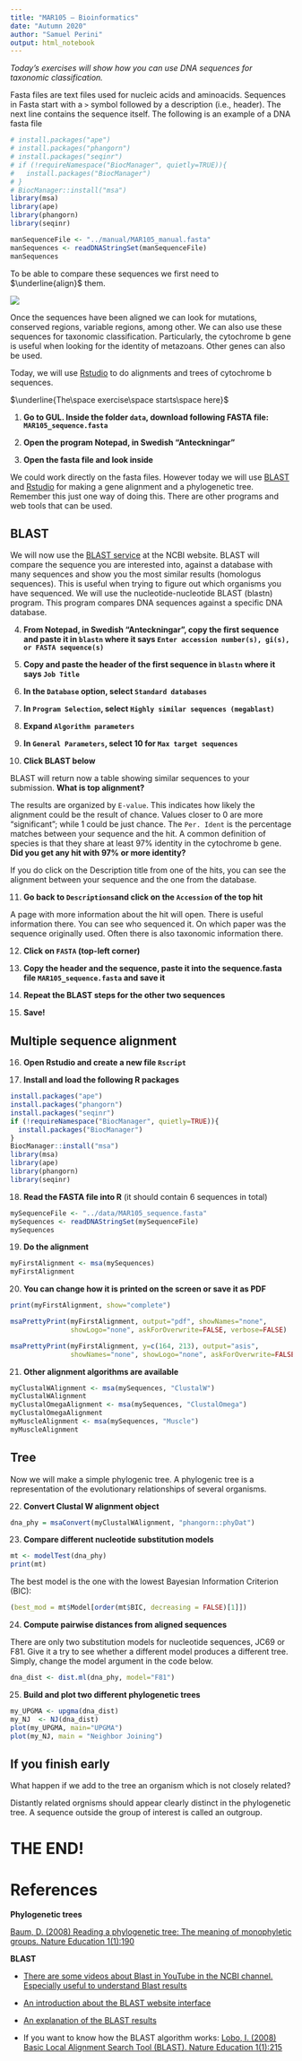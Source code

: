 ```yaml
---
title: "MAR105 – Bioinformatics"
date: "Autumn 2020"
author: "Samuel Perini"
output: html_notebook
---
```


*Today’s exercises will show how you can use DNA sequences for taxonomic classification.*

Fasta files are text files used for nucleic acids and aminoacids. Sequences in Fasta start with a `>` symbol followed by a description (i.e., header). The next line contains the sequence itself. The following is an example of a DNA fasta file

```r
# install.packages("ape")
# install.packages("phangorn")
# install.packages("seqinr")
# if (!requireNamespace("BiocManager", quietly=TRUE)){
#   install.packages("BiocManager")
# }
# BiocManager::install("msa")
library(msa)
library(ape)
library(phangorn)
library(seqinr)
```

```r
manSequenceFile <- "../manual/MAR105_manual.fasta"
manSequences <- readDNAStringSet(manSequenceFile)
manSequences
```

To be able to compare these sequences we first need to $\underline{align}$ them.

![](mar105-bioinformatics-manual-2020.png)

Once the sequences have been aligned we can look for mutations, conserved regions, variable regions, among other. We can also use these sequences for taxonomic classification. Particularly, the cytochrome b gene is useful when looking for the identity of metazoans. Other genes can also be used.

Today, we will use [Rstudio](https://rstudio.com/){target="_blank"} to do alignments and trees of cytochrome b sequences.

$\underline{The\space exercise\space starts\space here}$

1. **Go to GUL. Inside the folder `data`, download following FASTA file: `MAR105_sequence.fasta`**  

1. **Open the program Notepad, in Swedish "Anteckningar"**

1. **Open the fasta file and look inside**

We could work directly on the fasta files. However today we will use [BLAST](https://blast.ncbi.nlm.nih.gov/Blast.cgi){target="_blank"} and [Rstudio](https://rstudio.com/){target="_blank"} for making a gene alignment and a phylogenetic tree. Remember this just one way of doing this. There are other programs and web tools that can be used.

## BLAST

We will now use the [BLAST service](https://blast.ncbi.nlm.nih.gov/Blast.cgi){target="_blank"} at the NCBI website. BLAST will compare the sequence you are interested into, against a database with many sequences and show you the most similar results (homologus sequences). This is useful when trying to figure out which organisms you have sequenced. We will use the nucleotide-nucleotide BLAST (blastn) program. This program compares DNA sequences against a specific DNA database.

4. **From Notepad, in Swedish "Anteckningar", copy the first sequence and paste it in `blastn` where it says `Enter accession number(s), gi(s), or FASTA sequence(s)`**

5. **Copy and paste the header of the first sequence in `blastn` where it says `Job Title`**

6. **In the `Database` option, select `Standard databases`**

7. **In `Program Selection`, select `Highly similar sequences (megablast)`**

8. **Expand `Algorithm parameters`**

9. **In `General Parameters`, select 10 for `Max target sequences`**

10. **Click BLAST below**

BLAST will return now a table showing similar sequences to your submission. **What is top alignment?**

The results are organized by `E-value`. This indicates how likely the alignment could be the result of chance. Values closer to 0 are more “significant”; while 1 could be just chance. The `Per. Ident` is the percentage matches between your sequence and the hit. A common definition of species is that they share at least 97% identity in the cytochrome b gene. **Did you get any hit with 97% or more identity?**

If you do click on the Description title from one of the hits, you can see the alignment between your sequence and the one from the database.

11. **Go back to `Descriptions`and click on the `Accession` of the top hit**

A page with more information about the hit will open. There is useful information there. You can see who sequenced it. On which paper was the sequence originally used. Often there is also taxonomic information there.

12. **Click on `FASTA` (top-left corner)**

13. **Copy the header and the sequence, paste it into the sequence.fasta file `MAR105_sequence.fasta` and save it**

14. **Repeat the BLAST steps for the other two sequences**

15. **Save!**

## Multiple sequence alignment

16. **Open Rstudio and create a new file `Rscript`**

17. **Install and load the following R packages**

```r
install.packages("ape")
install.packages("phangorn")
install.packages("seqinr")
if (!requireNamespace("BiocManager", quietly=TRUE)){
  install.packages("BiocManager")
}
BiocManager::install("msa")
library(msa)
library(ape)
library(phangorn)
library(seqinr)
```

18. **Read the FASTA file into R** (it should contain 6 sequences in total)

```r
mySequenceFile <- "../data/MAR105_sequence.fasta"
mySequences <- readDNAStringSet(mySequenceFile)
mySequences
```

19. **Do the alignment**

```r
myFirstAlignment <- msa(mySequences)
myFirstAlignment
```

20. **You can change how it is printed on the screen or save it as PDF**

```r
print(myFirstAlignment, show="complete")

msaPrettyPrint(myFirstAlignment, output="pdf", showNames="none",
               showLogo="none", askForOverwrite=FALSE, verbose=FALSE)

msaPrettyPrint(myFirstAlignment, y=c(164, 213), output="asis",
               showNames="none", showLogo="none", askForOverwrite=FALSE)
```

21. **Other alignment algorithms are available**

```r
myClustalWAlignment <- msa(mySequences, "ClustalW")
myClustalWAlignment
myClustalOmegaAlignment <- msa(mySequences, "ClustalOmega")
myClustalOmegaAlignment
myMuscleAlignment <- msa(mySequences, "Muscle")
myMuscleAlignment
```

## Tree

Now we will make a simple phylogenic tree. A phylogenic tree is a representation of the evolutionary relationships of several organisms.


22. **Convert Clustal W alignment object**
```r
dna_phy = msaConvert(myClustalWAlignment, "phangorn::phyDat")
```

23. **Compare different nucleotide substitution models**

```r
mt <- modelTest(dna_phy)
print(mt)
```

The best model is the one with the lowest Bayesian Information Criterion (BIC):

```r
(best_mod = mt$Model[order(mt$BIC, decreasing = FALSE)[1]])
```

24. **Compute pairwise distances from aligned sequences**

There are only two substitution models for nucleotide sequences, JC69 or F81. Give it a try to see whether a different model produces a different tree. Simply, change the model argument in the code below.

```r
dna_dist <- dist.ml(dna_phy, model="F81")
```

25. **Build and plot two different phylogenetic trees**

```r
my_UPGMA <- upgma(dna_dist)
my_NJ  <- NJ(dna_dist)
plot(my_UPGMA, main="UPGMA")
plot(my_NJ, main = "Neighbor Joining")
```

## If you finish early

What happen if we add to the tree an organism which is not closely related?

Distantly related orgnisms should appear clearly distinct in the phylogenetic tree. A sequence outside the group of interest is called an outgroup.

# THE END!

\newpage

# References

**Phylogenetic trees**

[Baum, D. (2008) Reading a phylogenetic tree: The meaning of monophyletic groups. Nature Education 1(1):190](https://www.nature.com/scitable/topicpage/reading-a-phylogenetic-tree-the-meaning-of-41956/){target="_blank"}

**BLAST**

* [There are some videos about Blast in YouTube in the NCBI channel. Especially useful to understand Blast results](https://www.youtube.com/watch?v=nO0wJgZRZJs&feature=youtu.be){target="_blank"}

* [An introduction about the BLAST website interface](ftp://ftp.ncbi.nlm.nih.gov/pub/factsheets/HowTo_BLASTGuide.pdf)

* [An explanation of the BLAST results](ftp://ftp.ncbi.nlm.nih.gov/pub/factsheets/HowTo_NewBLAST.pdf)

* If you want to know how the BLAST algorithm works:
[Lobo, I. (2008) Basic Local Alignment Search Tool (BLAST). Nature Education 1(1):215](https://www.nature.com/scitable/topicpage/basic-local-alignment-search-tool-blast-29096/){target="_blank"}